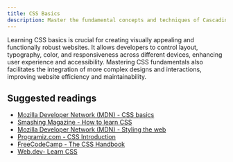 ```yaml
---
title: CSS Basics
description: Master the fundamental concepts and techniques of Cascading Style Sheets (CSS), a styling language used to define the presentation and layout of HTML elements on web pages.
---
```


Learning CSS basics is crucial for creating visually appealing and functionally robust websites. It allows developers to control layout, typography, color, and responsiveness across different devices, enhancing user experience and accessibility. Mastering CSS fundamentals also facilitates the integration of more complex designs and interactions, improving website efficiency and maintainability.

## Suggested readings

- [Mozilla Developer Network (MDN) - CSS basics](https://developer.mozilla.org/en-US/docs/Learn/Getting_started_with_the_web/CSS_basics)
- [Smashing Magazine - How to learn CSS](https://www.smashingmagazine.com/2019/01/how-to-learn-css/)
- [Mozilla Developer Network (MDN) - Styling the web](https://developer.mozilla.org/en-US/docs/Learn/CSS)
- [Programiz.com - CSS Introduction](https://www.programiz.com/css/introduction)
- [FreeCodeCamp - The CSS Handbook](https://www.freecodecamp.org/news/the-css-handbook-a-handy-guide-to-css-for-developers-b56695917d11/)
- [Web.dev- Learn CSS](https://web.dev/learn/css/)
